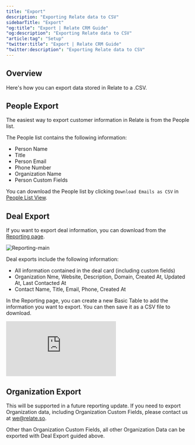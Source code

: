 ```yaml
---
title: "Export"
description: "Exporting Relate data to CSV"
sidebarTitle: "Export"
"og:title": "Export | Relate CRM Guide"
"og:description": "Exporting Relate data to CSV"
"article:tag": "Setup"
"twitter:title": "Export | Relate CRM Guide"
"twitter:description": "Exporting Relate data to CSV"
---
```


## Overview

Here's how you can export data stored in Relate to a .CSV.

## People Export
The easiest way to export customer information in Relate is from the People list. 

The People list contains the following information:
- Person Name
- Title
- Person Email
- Phone Number
- Organization Name
- Person Custom Fields

You can download the People list by clicking `Download Emails as CSV` in [People List View](https://app.relate.so/contacts).

## Deal Export
If you want to export deal information, you can download from the [Reporting page](https://app.relate.so/reporting).

![Reporting-main](/images/features/reporting-main.png)

Deal exports include the following information:
- All information contained in the deal card (including custom fields)
- Organization Nme, Website, Description, Domain, Created At, Updated At, Last Contacted At
- Contact Name, Title, Email, Phone, Created At

In the Reporting page, you can create a new Basic Table to add the information you want to export. You can then save it as a CSV file to download.

<div
  style={{
    position: "relative",
    paddingBottom: "69.74664679582713%",
    height: 0,
  }}
>
  <iframe
    src="https://player.vimeo.com/video/891072448?title=1&byline=1&portrait=0&muted=1&autoplay=1&autopause=0&controls=1&loop=1"
    frameborder="0"
    allow="autoplay; fullscreen; picture-in-picture"
    title="Data export from reporting page"
    webkitAllowFullScreen
    mozallowFullScreen
    allowFullScreen
    style={{
      position: "absolute",
      top: 0,
      left: 0,
      width: "100%",
      height: "100%",
    }}
  ></iframe>
</div>

## Organization Export
This will be supported in a future reporting update. If you need to export Organization data, including Organization Custom Fields, please contact us at [we@relate.so](we@relate.so).

Other than Organization Custom Fields, all other Organization Data can be exported with Deal Export guided above. 